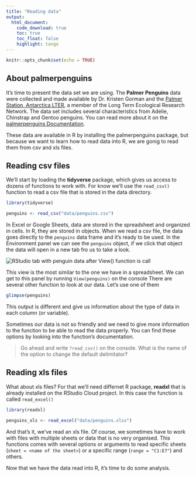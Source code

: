 ```yaml
---
title: "Reading data"
output: 
  html_document:
    code_download: true
    toc: true
    toc_float: false
    highlight: tango
---
```


```r
knitr::opts_chunk$set(echo = TRUE)
```

## About palmerpenguins

It's time to present the data set we are using. The **Palmer Penguins** data were collected and made available by Dr. Kristen Gorman and the [Palmer Station, Antarctica LTER](https://pal.lternet.edu/), a member of the Long Term Ecological Research Network. The data set includes several characteristics from Adelie, Chinstrap and Gentoo penguins. You can read more about it on the [palmerpenguins Documentation](https://allisonhorst.github.io/palmerpenguins/). 

These data are available in R by installing the palmerpenguins package, but because we want to learn how to read data into R, we are gonig to read them from csv and xls files.

## Reading csv files

We'll start by loading the **tidyverse** package, which gives us access to dozens of functions to work with. For know we'll use the `read_csv()` function to read a csv file that is stored in the data directory. 

```r
library(tidyverse)

penguins <- read_csv("data/penguins.csv")
```

In Excel or Google Sheets, data are stored in the spreadsheet and organized in cells. In R, they are stored in objects. When we read a csv file, the data goes directly to the `penguins` data frame and it's ready to be used. In the Environment panel we can see the `penguins` object, if we click that object the data will open in a new tab fro us to take a look. 

<img src="img/view_in_rstudio.png" alt="RStudio tab with penguin data after View() function is call" />

This view is the most similar to the one we have in a spreadsheet. We can get to this panel by running `View(penguins)` on the console  There are several other function to look at our data.  Let's use one of them

```r
glimpse(penguins)
```

This output is different and give us information about the type of data in each column (or variable).

Sometimes our data is not so friendly and we need to give more information to the function to be able to read the data properly. You can find these options by looking into the function's documentation. 

> Go ahead and write `?read_csv()` on the console. What is the name of the option to change the default delimitator?

## Reading xls files

What about xls files? For that we'll need differnet R package, **readxl** that is already installed on the RStudio Cloud project. In this case the function is called `read_excel()`

```r
library(readxl)

penguins_xls <- read_excel("data/penguins.xlsx")
```

And that's it, we've read an xls file. Of course, we sometimes have to work with files with multiple sheets or data that is no very organised. This functions comes with several options or arguments to read specific sheets (`sheet = <name of the sheet>`) or a specific range (`range = "C1:E7"`) and others. 

Now that we have the data read into R, it's time to do some analysis. 
